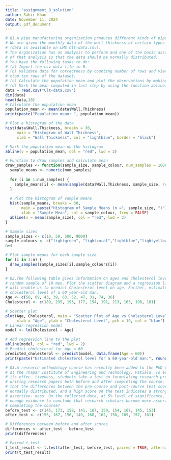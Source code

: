 ```yaml
---
title: "assignment_8_solution"
author: Sahir Khan
date: November 11, 2024
output: pdf_document
---
```


```r
# Q1.A pipe manufacturing organization produces different kinds of pipes. 
# We are given the monthly data of the wall thickness of certain types of pipes 
# (data is available on LMS Clt-data.csv).
# The organization has an analysis to perform and one of the basic assumption 
# of that analysis is that the data should be normally distributed.
# You have the following tasks to do:
# (a) Import the csv data file in R.
# (b) Validate data for correctness by counting number of rows and viewing the 
# xtop ten rows of the dataset.
# (c) Calculate the population mean and plot the observations by making a histogram.
# (d) Mark the mean computed in last step by using the function abline.
data = read.csv("Clt-data.csv")
dim(data)
head(data,10)
# Calculate the population mean
population_mean <- mean(data$Wall.Thickness)
print(paste("Population mean: ", population_mean))

# Plot a histogram of the data
hist(data$Wall.Thickness, breaks = 30, 
     main = "Histogram of Wall Thickness",
     xlab = "Wall Thickness", col = "lightblue", border = "black")

# Mark the population mean on the histogram
abline(v = population_mean, col = "red", lwd = 2)

# Function to draw samples and calculate mean
draw_samples <- function(sample_size, sample_colour, num_samples = 1000) {
  sample_means <- numeric(num_samples)
  
  for (i in 1:num_samples) {
    sample_means[i] <- mean(sample(data$Wall.Thickness, sample_size, replace = TRUE))
  }
  
  # Plot the histogram of sample means
  hist(sample_means, breaks = 30,  
       main = paste("Histogram of Sample Means (n =", sample_size, ")"), 
       xlab = "Sample Mean", col = sample_colour, freq = FALSE)
  abline(v = mean(sample_size), col = "red", lwd = 2)
}

# Sample sizes
sample_sizes <- c(10, 50, 500, 9000)
sample_colours <- c("lightgreen", "lightcoral","lightblue","lightyellow")
n=4

# Plot sample means for each sample size
for (i in 1:n) {
  draw_samples(sample_sizes[i],sample_colours[i])
}
```

```r
# Q2.The following table gives information on ages and cholesterol levels for a 
# random sample of 10 men. Plot the scatter diagram and a regression line that 
# will enable us to predict Cholesterol level on age. Further, estimate the 
# cholesterol level of a 60 year-old man.
Age <- c(58, 69, 43, 39, 63, 52, 47, 31, 74, 36)
Cholesterol <- c(189, 235, 193, 177, 154, 191, 213, 165, 198, 181)

# Scatter plot
plot(Age, Cholesterol, main = "Scatter Plot of Age vs Cholesterol Level", 
     xlab = "Age", ylab = "Cholesterol Level", pch = 19, col = "blue")
# Linear regression model
model <- lm(Cholesterol ~ Age)

# Add regression line to the plot
abline(model, col = "red", lwd = 2)
# Predict cholesterol for Age = 60
predicted_cholesterol <- predict(model, data.frame(Age = 60))
print(paste("Estimated cholesterol level for a 60-year-old man:", round(predicted_cholesterol, 2)))
```

```r
# Q3.A research methodology course has recently been added to the PhD curriculum 
# at the Thapar Institute of Engineering and Technology, Patiala. To evaluate 
# its effec- tiveness, students take a test on formulating research problems and
# writing research papers both before and after completing the course. Assume 
# that the differences between the pre-course and post-course test scores are 
# normally distributed, and a high score on the test indicates a strong level of 
# assertive- ness. Do the collected data, at 5% level of significance, provide 
# enough evidence to conclude that research scholars become more assertive after
# completing the course?
before_test <- c(145, 173, 158, 141, 167, 159, 154, 167, 145, 153)
after_test <- c(155, 167, 156, 149, 168, 162, 158, 169, 157, 161)

# Differences between before and after scores
differences <- after_test - before_test
print(differences)

# Paired t-test
t_test_result <- t.test(after_test, before_test, paired = TRUE, alternative = "greater")
print(t_test_result)
```

